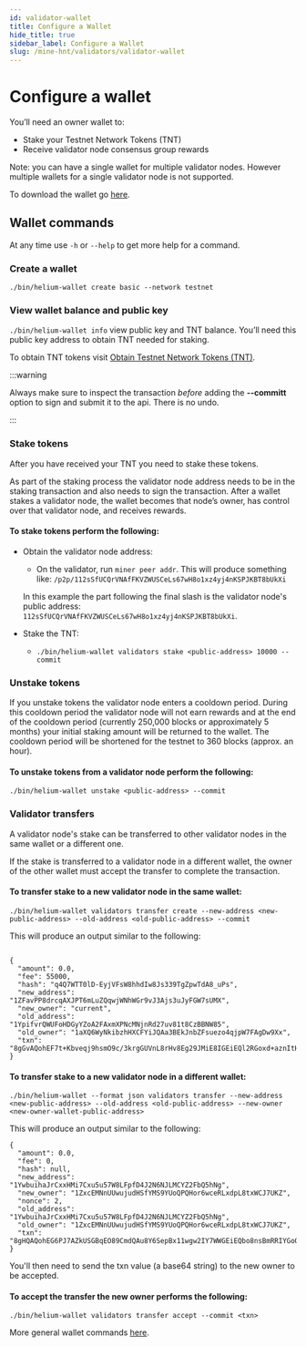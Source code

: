 ```yaml
---
id: validator-wallet
title: Configure a Wallet
hide_title: true
sidebar_label: Configure a Wallet
slug: /mine-hnt/validators/validator-wallet
---
```



# Configure a wallet

You’ll need an owner wallet to:
* Stake your Testnet Network Tokens (TNT)
* Receive validator node consensus group rewards

Note: you can have a single wallet for multiple validator nodes. However multiple wallets for a single validator node is not supported.

To download the wallet go [here](https://github.com/helium/helium-wallet-rs).

## Wallet commands

At any time use ```-h``` or ```--help``` to get more help for a command.

### Create a wallet

```./bin/helium-wallet create basic --network testnet``` 

### View wallet balance and public key
```./bin/helium-wallet info``` view public key and TNT balance. You’ll need this public key address to obtain TNT needed for staking. 

To obtain TNT tokens visit [Obtain Testnet Network Tokens (TNT)](/mine-hnt/validators/validator-tnt).

:::warning

 Always make sure to inspect the transaction _before_ adding the **--committ**  option to sign and submit it to the api. There is no undo.

:::

### Stake tokens
After you have received your TNT you need to stake these tokens. 

As part of the staking process the validator node address needs to be in the staking transaction and also needs to sign the transaction. After a wallet stakes a validator node, the wallet becomes that node’s owner, has control over that validator node, and receives rewards.

#### To stake tokens perform the following:

* Obtain the validator node address:
    * On the validator, run ```miner peer addr```.  This will produce something like: ```/p2p/112sSfUCQrVNAfFKVZWUSCeLs67wH8o1xz4yj4nKSPJKBT8bUkXi```

    In this example the part following the final slash is the validator node's public address: ```112sSfUCQrVNAfFKVZWUSCeLs67wH8o1xz4yj4nKSPJKBT8bUkXi```.

* Stake the TNT:
    * ```./bin/helium-wallet validators stake <public-address> 10000 --commit```

### Unstake tokens
If you unstake tokens the validator node enters a cooldown period. During this cooldown period the validator node will not earn rewards and at the end of the cooldown period (currently 250,000 blocks or approximately 5 months) your initial staking amount will be returned to the wallet. The cooldown period will be shortened for the testnet to 360 blocks (approx. an hour).

#### To unstake tokens from a validator node perform the following:
```./bin/helium-wallet unstake <public-address> --commit```

### Validator transfers 
A validator node's stake can be transferred to other validator nodes in the same wallet or a different one. 

If the stake is transferred to a validator node in a different wallet, the owner of the other wallet must accept the transfer to complete the transaction.


#### To transfer stake to a new validator node in the same wallet:
```./bin/helium-wallet validators transfer create --new-address <new-public-address> --old-address <old-public-address> --commit```

This will produce an output similar to the following:

```

{
  "amount": 0.0,
  "fee": 55000,
  "hash": "q4Q7WTT0lD-EyjVFsW8hhdIw8Js339TgZpwTdA8_uPs",
  "new_address": "1ZFavPP8drcqAXJPT6mLuZQqwjWNhWGr9vJ3Ajs3uJyFGW7sUMX",
  "new_owner": "current",
  "old_address": "1YpifvrQWUFoHDGyYZoA2FAxmXPNcMNjnRd27uv81t8CzBBNW85",
  "old_owner": "1aXQ6WyNkibzhHXCFYiJQAa3BEkJnbZFsuezo4qjpW7FAgDw9Xx",
  "txn": "8gGvAQohEF7t+Kbveqj9hsmO9c/3krgGUVnL8rHv8Eg29JMiE8IGEiEQl2RGoxd+aznItHIVxL7Qizw0ng3t4tcA2kZA7mPqJMcaIRE+/nQNU16ZXpbzMmszzlSw+AiGAXeKg0q7kx1DdLlY7ypAM4Zz4UOX4tKcg2y079UGPhQ99hi8lSZwAwAUjxNMO9jGk5pGA1wP1BqidFWqtcPrIGuom+mdrOQLdEuBU0rFBDjYrQM="
}

```

#### To transfer stake to a new validator node in a different wallet:

```./bin/helium-wallet --format json validators transfer --new-address <new-public-address> --old-address <old-public-address> --new-owner <new-owner-wallet-public-address>```

This will produce an output similar to the following:

```
{
  "amount": 0.0,
  "fee": 0,
  "hash": null,
  "new_address": "1YwbuihaJrCxxHMi7Cxu5u57W8LFpfD4J2N6NJLMCYZ2FbQ5hNg",
  "new_owner": "1ZxcEMNnUUwujudHSfYMS9YUoQPQHor6wceRLxdpL8txWCJ7UKZ",
  "nonce": 2,
  "old_address": "1YwbuihaJrCxxHMi7Cxu5u57W8LFpfD4J2N6NJLMCYZ2FbQ5hNg",
  "old_owner": "1ZxcEMNnUUwujudHSfYMS9YUoQPQHor6wceRLxdpL8txWCJ7UKZ",
  "txn": "8gHQAQohEG6PJ7AZkUSGBqEO89CmdQAu8Y6SepBx11wgw2IY7WWGEiEQbo8nsBmRRIYGoQ7z0KZ1AC7xjpJ6kHHXXCDDYhjtZYYaIRD0idqz8SRyoUMBZhygY/fgpX9juEX+46Pya8ZyMMxa0yIhEdxxIOJxUVrnbQo2f/htY/kWQy3bWq5o0hVz4DQMZdPzMkBmtCjmV++wGbLp5oSVoUQJMYCE2u4AuhBhTZFWa2vhew6XBTYY4UIdqGiK0Fb9AD5qed7OW18smUP66Yfg+swISAI="
}
```

You'll then need to send the txn value (a base64 string) to the new owner to be accepted. 

#### To accept the transfer the new owner performs the following:

```./bin/helium-wallet validators transfer accept --commit <txn>```


More general wallet commands [here](https://github.com/helium/helium-wallet-rs).
